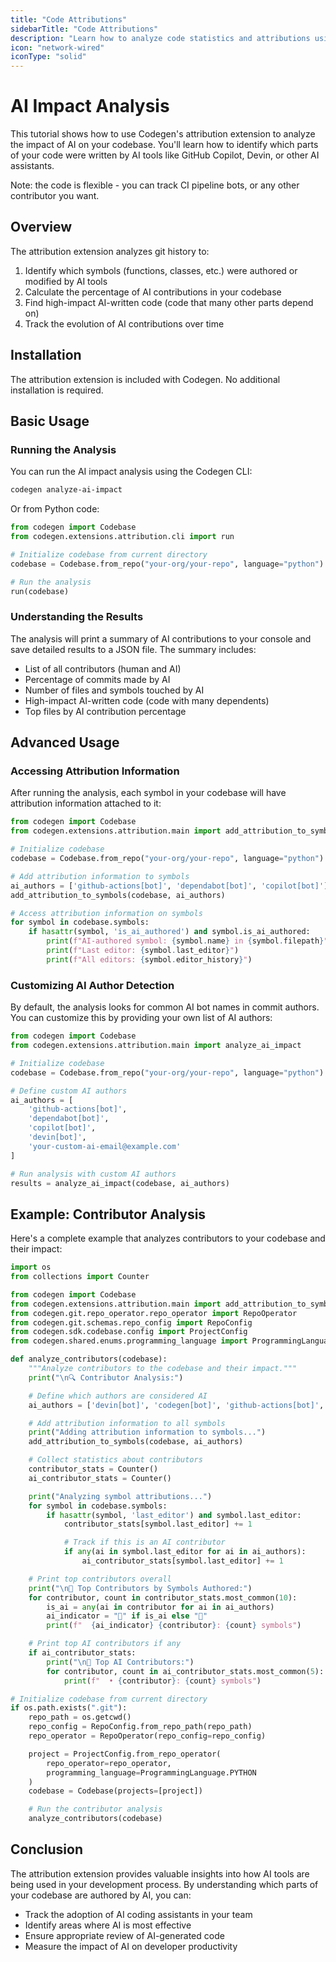 ```yaml
---
title: "Code Attributions"
sidebarTitle: "Code Attributions"
description: "Learn how to analyze code statistics and attributions using Codegen"
icon: "network-wired"
iconType: "solid"
---
```


# AI Impact Analysis

This tutorial shows how to use Codegen's attribution extension to analyze the impact of AI on your
codebase. You'll learn how to identify which parts of your code were written by AI tools like
GitHub Copilot, Devin, or other AI assistants.

Note: the code is flexible - you can track CI pipeline bots, or any other contributor you want.


## Overview

The attribution extension analyzes git history to:

1. Identify which symbols (functions, classes, etc.) were authored or modified by AI tools
2. Calculate the percentage of AI contributions in your codebase
3. Find high-impact AI-written code (code that many other parts depend on)
4. Track the evolution of AI contributions over time

## Installation

The attribution extension is included with Codegen. No additional installation is required.

## Basic Usage

### Running the Analysis

You can run the AI impact analysis using the Codegen CLI:

```bash
codegen analyze-ai-impact
```

Or from Python code:

```python
from codegen import Codebase
from codegen.extensions.attribution.cli import run

# Initialize codebase from current directory
codebase = Codebase.from_repo("your-org/your-repo", language="python")

# Run the analysis
run(codebase)
```

### Understanding the Results

The analysis will print a summary of AI contributions to your console and save detailed results to a JSON file. The summary includes:

- List of all contributors (human and AI)
- Percentage of commits made by AI
- Number of files and symbols touched by AI
- High-impact AI-written code (code with many dependents)
- Top files by AI contribution percentage

## Advanced Usage

### Accessing Attribution Information

After running the analysis, each symbol in your codebase will have attribution information attached to it:

```python
from codegen import Codebase
from codegen.extensions.attribution.main import add_attribution_to_symbols

# Initialize codebase
codebase = Codebase.from_repo("your-org/your-repo", language="python")

# Add attribution information to symbols
ai_authors = ['github-actions[bot]', 'dependabot[bot]', 'copilot[bot]']
add_attribution_to_symbols(codebase, ai_authors)

# Access attribution information on symbols
for symbol in codebase.symbols:
    if hasattr(symbol, 'is_ai_authored') and symbol.is_ai_authored:
        print(f"AI-authored symbol: {symbol.name} in {symbol.filepath}")
        print(f"Last editor: {symbol.last_editor}")
        print(f"All editors: {symbol.editor_history}")
```

### Customizing AI Author Detection

By default, the analysis looks for common AI bot names in commit authors.
You can customize this by providing your own list of AI authors:

```python
from codegen import Codebase
from codegen.extensions.attribution.main import analyze_ai_impact

# Initialize codebase
codebase = Codebase.from_repo("your-org/your-repo", language="python")

# Define custom AI authors
ai_authors = [
    'github-actions[bot]',
    'dependabot[bot]',
    'copilot[bot]',
    'devin[bot]',
    'your-custom-ai-email@example.com'
]

# Run analysis with custom AI authors
results = analyze_ai_impact(codebase, ai_authors)
```

## Example: Contributor Analysis

Here's a complete example that analyzes contributors to your codebase and their impact:

```python
import os
from collections import Counter

from codegen import Codebase
from codegen.extensions.attribution.main import add_attribution_to_symbols
from codegen.git.repo_operator.repo_operator import RepoOperator
from codegen.git.schemas.repo_config import RepoConfig
from codegen.sdk.codebase.config import ProjectConfig
from codegen.shared.enums.programming_language import ProgrammingLanguage

def analyze_contributors(codebase):
    """Analyze contributors to the codebase and their impact."""
    print("\n🔍 Contributor Analysis:")

    # Define which authors are considered AI
    ai_authors = ['devin[bot]', 'codegen[bot]', 'github-actions[bot]', 'dependabot[bot]']

    # Add attribution information to all symbols
    print("Adding attribution information to symbols...")
    add_attribution_to_symbols(codebase, ai_authors)

    # Collect statistics about contributors
    contributor_stats = Counter()
    ai_contributor_stats = Counter()

    print("Analyzing symbol attributions...")
    for symbol in codebase.symbols:
        if hasattr(symbol, 'last_editor') and symbol.last_editor:
            contributor_stats[symbol.last_editor] += 1

            # Track if this is an AI contributor
            if any(ai in symbol.last_editor for ai in ai_authors):
                ai_contributor_stats[symbol.last_editor] += 1

    # Print top contributors overall
    print("\n👥 Top Contributors by Symbols Authored:")
    for contributor, count in contributor_stats.most_common(10):
        is_ai = any(ai in contributor for ai in ai_authors)
        ai_indicator = "🤖" if is_ai else "👤"
        print(f"  {ai_indicator} {contributor}: {count} symbols")

    # Print top AI contributors if any
    if ai_contributor_stats:
        print("\n🤖 Top AI Contributors:")
        for contributor, count in ai_contributor_stats.most_common(5):
            print(f"  • {contributor}: {count} symbols")

# Initialize codebase from current directory
if os.path.exists(".git"):
    repo_path = os.getcwd()
    repo_config = RepoConfig.from_repo_path(repo_path)
    repo_operator = RepoOperator(repo_config=repo_config)

    project = ProjectConfig.from_repo_operator(
        repo_operator=repo_operator,
        programming_language=ProgrammingLanguage.PYTHON
    )
    codebase = Codebase(projects=[project])

    # Run the contributor analysis
    analyze_contributors(codebase)
```

## Conclusion

The attribution extension provides valuable insights into how AI tools are being used in your
development process. By understanding which parts of your codebase are authored by AI, you can:

- Track the adoption of AI coding assistants in your team
- Identify areas where AI is most effective
- Ensure appropriate review of AI-generated code
- Measure the impact of AI on developer productivity
